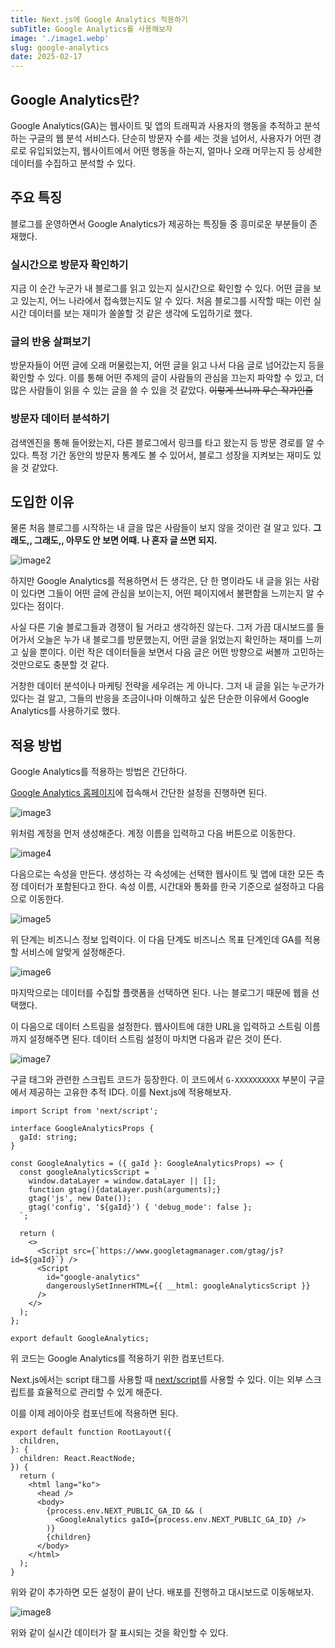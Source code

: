 ```yaml
---
title: Next.js에 Google Analytics 적용하기
subTitle: Google Analytics를 사용해보자
image: './image1.webp'
slug: google-analytics
date: 2025-02-17
---
```


## Google Analytics란?

Google Analytics(GA)는 웹사이트 및 앱의 트래픽과 사용자의 행동을 추적하고 분석하는 구글의 웹 분석 서비스다.
단순히 방문자 수를 세는 것을 넘어서, 사용자가 어떤 경로로 유입되었는지, 웹사이트에서 어떤 행동을 하는지, 얼마나 오래 머무는지 등 상세한 데이터를 수집하고 분석할 수 있다.

## 주요 특징

블로그를 운영하면서 Google Analytics가 제공하는 특징들 중 흥미로운 부분들이 존재했다.

### 실시간으로 방문자 확인하기

지금 이 순간 누군가 내 블로그를 읽고 있는지 실시간으로 확인할 수 있다. 어떤 글을 보고 있는지, 어느 나라에서 접속했는지도 알 수 있다.
처음 블로그를 시작할 때는 이런 실시간 데이터를 보는 재미가 쏠쏠할 것 같은 생각에 도입하기로 했다.

### 글의 반응 살펴보기

방문자들이 어떤 글에 오래 머물렀는지, 어떤 글을 읽고 나서 다음 글로 넘어갔는지 등을 확인할 수 있다.
이를 통해 어떤 주제의 글이 사람들의 관심을 끄는지 파악할 수 있고, 더 많은 사람들이 읽을 수 있는 글을 쓸 수 있을 것 같았다. ~~이렇게 쓰니까 무슨 작가인줄~~

### 방문자 데이터 분석하기

검색엔진을 통해 들어왔는지, 다른 블로그에서 링크를 타고 왔는지 등 방문 경로를 알 수 있다. 특정 기간 동안의 방문자 통계도 볼 수 있어서, 블로그 성장을 지켜보는 재미도 있을 것 같았다.

## 도입한 이유

물론 처음 블로그를 시작하는 내 글을 많은 사람들이 보지 않을 것이란 걸 알고 있다.
**그래도,, 그래도,, 아무도 안 보면 어때. 나 혼자 글 쓰면 되지.**

![image2](./image2.webp)

하지만 Google Analytics를 적용하면서 든 생각은, 단 한 명이라도 내 글을 읽는 사람이 있다면 그들이 어떤 글에 관심을 보이는지, 어떤 페이지에서 불편함을 느끼는지 알 수 있다는 점이다.

사실 다른 기술 블로그들과 경쟁이 될 거라고 생각하진 않는다.
그저 가끔 대시보드를 들어가서 오늘은 누가 내 블로그를 방문했는지, 어떤 글을 읽었는지 확인하는 재미를 느끼고 싶을 뿐이다.
이런 작은 데이터들을 보면서 다음 글은 어떤 방향으로 써볼까 고민하는 것만으로도 충분할 것 같다.

거창한 데이터 분석이나 마케팅 전략을 세우려는 게 아니다.
그저 내 글을 읽는 누군가가 있다는 걸 알고, 그들의 반응을 조금이나마 이해하고 싶은 단순한 이유에서 Google Analytics를 사용하기로 했다.

## 적용 방법

Google Analytics를 적용하는 방법은 간단하다.

[Google Analytics 홈페이지](https://analytics.google.com/)에 접속해서 간단한 설정을 진행하면 된다.

![image3](./image3.webp)

위처럼 계정을 먼저 생성해준다. 계정 이름을 입력하고 다음 버튼으로 이동한다.

![image4](./image4.webp)

다음으로는 속성을 만든다. 생성하는 각 속성에는 선택한 웹사이트 및 앱에 대한 모든 측정 데이터가 포함된다고 한다.
속성 이름, 시간대와 통화를 한국 기준으로 설정하고 다음으로 이동한다.

![image5](./image5.webp)

위 단계는 비즈니스 정보 입력이다. 이 다음 단계도 비즈니스 목표 단계인데 GA를 적용할 서비스에 알맞게 설정해준다.

![image6](./image6.webp)

마지막으로는 데이터를 수집할 플랫폼을 선택하면 된다. 나는 블로그기 때문에 웹을 선택했다.

이 다음으로 데이터 스트림을 설정한다. 웹사이트에 대한 URL을 입력하고 스트림 이름까지 설정해주면 된다.
데이터 스트림 설정이 마치면 다음과 같은 것이 뜬다.

![image7](./image7.webp)

구글 태그와 관련한 스크립트 코드가 등장한다. 이 코드에서 `G-XXXXXXXXXX` 부분이 구글에서 제공하는 고유한 추적 ID다.
이를 Next.js에 적용해보자.

```tsx
import Script from 'next/script';

interface GoogleAnalyticsProps {
  gaId: string;
}

const GoogleAnalytics = ({ gaId }: GoogleAnalyticsProps) => {
  const googleAnalyticsScript = `
    window.dataLayer = window.dataLayer || [];
    function gtag(){dataLayer.push(arguments);}
    gtag('js', new Date());
    gtag('config', '${gaId}') { 'debug_mode': false };
  `;

  return (
    <>
      <Script src={`https://www.googletagmanager.com/gtag/js?id=${gaId}`} />
      <Script
        id="google-analytics"
        dangerouslySetInnerHTML={{ __html: googleAnalyticsScript }}
      />
    </>
  );
};

export default GoogleAnalytics;
```

위 코드는 Google Analytics를 적용하기 위한 컴포넌트다.

Next.js에서는 script 태그를 사용할 때 [next/script](https://nextjs.org/docs/pages/api-reference/components/script#strategy)를 사용할 수 있다.
이는 외부 스크립트를 효율적으로 관리할 수 있게 해준다.

이를 이제 레이아웃 컴포넌트에 적용하면 된다.

```tsx
export default function RootLayout({
  children,
}: {
  children: React.ReactNode;
}) {
  return (
    <html lang="ko">
      <head />
      <body>
        {process.env.NEXT_PUBLIC_GA_ID && (
          <GoogleAnalytics gaId={process.env.NEXT_PUBLIC_GA_ID} />
        )}
        {children}
      </body>
    </html>
  );
}
```

위와 같이 추가하면 모든 설정이 끝이 난다. 배포를 진행하고 대시보드로 이동해보자.

![image8](./image8.webp)

위와 같이 실시간 데이터가 잘 표시되는 것을 확인할 수 있다.
